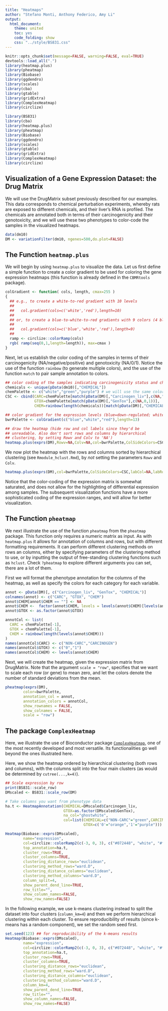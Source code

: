 ```yaml
---
title: "Heatmaps"
author: "Stefano Monti, Anthony Federico, Amy Li"
output:
  html_document:
    theme: united
    toc: yes
    code_folding: show
    css: "../style/BS831.css" 
---
```


```r
knitr::opts_chunk$set(message=FALSE, warning=FALSE, eval=TRUE)
devtools::load_all(".")
library(heatmap.plus)
library(pheatmap)
library(Biobase)
library(ggdendro)
library(scales)
library(cba)
library(gtable)
library(gridExtra)
library(ComplexHeatmap)
library(circlize)
```

```r
library(BS831)
library(cba)
library(heatmap.plus)
library(pheatmap)
library(Biobase)
library(ggdendro)
library(scales)
library(gtable)
library(gridExtra)
library(ComplexHeatmap)
library(circlize)
```

## Visualization of a Gene Expression Dataset: the Drug Matrix 

We will use the DrugMatrix subset previously described for our
examples. This data corresponds to chemical perturbation experiments,
whereby rats are exposed to different chemicals, and their liver's RNA
is profiled. The chemicals are annotated both in terms of their
carcinogenicity and their genotoxicity, and we will use these two
phenotypes to color-code the samples in the visualized heatmaps.

```r
data(dm10)
DM <- variationFilter(dm10, ngenes=500,do.plot=FALSE)
```

## The Function `heatmap.plus`

We will begin by using `heatmap.plus` to visualize the data. Let us
first define a simple function to create a color gradient to be used
for coloring the gene expression heatmaps (this function is already
defined in the `CBMRtools` package).

```r
colGradient <- function( cols, length, cmax=255 )
{
  ## e.g., to create a white-to-red gradient with 10 levels
  ##
  ##   col.gradient(cols=c('white','red'),length=10)
  ##
  ## or, to create a blue-to-white-to-red gradients with 9 colors (4 blue's, white, 4 red's)
  ##
  ##   col.gradient(cols=c('blue','white','red'),length=9)
  ##
  ramp <- circlize::colorRamp(cols)
  rgb( ramp(seq(0,1,length=length)), max=cmax )
}
```

Next, let us establish the color coding of the samples in terms of
their carcinogenicity (NA/negative/positive) and genotoxicity
(NA/0/1). Notice the use of the function `rainbow` (to generate
multiple colors), and the use of the function `match` to pair sample
annotation to colors.

```r
## color coding of the samples indicating carcinogenicity status and chemical
chemicals <- unique(pData(dm10)[,"CHEMICAL"])
chemPalette <- c("white","green","purple") # we will use the same colors for carc and gtox
CSC <- cbind(CARC=chemPalette[match(pData(DM)[,"Carcinogen_liv"],c(NA,"NON-CARC","CARCINOGEN"))],
             GTOX=chemPalette[match(pData(DM)[,"GenTox"],c(NA,0,1))],
             CHEM=rainbow(length(chemicals))[match(pData(DM)[,"CHEMICAL"],chemicals)])

## color gradient for the expression levels (blue=down-regulated; white=neutral; red=up-regulated)
bwrPalette <- colGradient(c("blue","white","red"),length=13)

## draw the heatmap (hide row and col labels since they'd be
## unreadable. Also don't sort rows and columns by hierarchical
## clustering, by setting Rowv and Colv to 'NA')
heatmap.plus(exprs(DM),Rowv=NA,Colv=NA,col=bwrPalette,ColSideColors=CSC,labCol=NA,labRow=NA)
```

We now plot the heatmap with the rows and columns sorted by hierarchical clustering (see `Rmodule_hclust.Rmd`), by _not_ setting the parameters `Rowv` and `Colv`.

```r
heatmap.plus(exprs(DM),col=bwrPalette,ColSideColors=CSC,labCol=NA,labRow=NA)
```

Notice that the color-coding of the expression matrix is somewhat saturated,
and does not allow for the highlighting of differential expression
among samples. The subsequent visualization functions have a more
sophisticated coding of the expression ranges, and will allow for
better visualization.

## The Function `pheatmap`

We next illustrate the use of the function `pheatmap` from the `pheatmap` package.  This function only requires a numeric matrix as input.  As with `heatmap.plus` it allows for annotation of columns and rows, but with different formatting requirements.  It can perform different clustering methods on rows an columns, either by specifying parameters of the clustering method to use, or by inputting the output of free-standing clustering functions such as `hclust`. Check `?pheatmap` to explore different arguments you can set, there are a lot of them.

First we will format the phenotype annotation for the columns of the heatmap, as well as specify the colors for each category for each variable.

```r
annot <- pData(DM)[, c("Carcinogen_liv", "GenTox", "CHEMICAL")]
colnames(annot) <- c("CARC", "GTOX", "CHEM")
annot$CHEM[annot$CHEM == ""] <- NA
annot$CHEM <-  factor(annot$CHEM, levels = levels(annot$CHEM)[levels(annot$CHEM)!=""])
annot$GTOX <- as.factor(annot$GTOX)

annotCol <- list(
  CARC = chemPalette[-1],
  GTOX = chemPalette[-1],
  CHEM = rainbow(length(levels(annot$CHEM)))
)
names(annotCol$CARC) <- c("NON-CARC","CARCINOGEN")
names(annotCol$GTOX) <- c("0","1")
names(annotCol$CHEM) <- levels(annot$CHEM)
```

Next, we will create the heatmap, given the expression matrix from DrugMatrix.  Note that the argument `scale = "row"`, specifies that we want to scale each row (or gene) to mean zero, and let the colors denote the number of standard deviations from the mean.

```r
pheatmap(exprs(DM),
        color=bwrPalette, 
        annotation_col = annot,
        annotation_colors = annotCol,
        show_rownames = FALSE,
        show_colnames = FALSE,
        scale = "row")
```

## The package `ComplexHeatmap`

Here, we illustrate the use of Bioconductor package [`ComplexHeatmap`](https://bioconductor.org/packages/release/bioc/html/ComplexHeatmap.html), one of the most recently developed and most versatile. Its functionalities go well beyond the ones illustrated here.

Here, we show the heatmap ordered by hierarchical clustering (both rows and columns), with the columns split into the four main clusters (as would be determined by `cutree(...,k=4)`).

```r
## Scale expression by row 
print(BS831::scale_row)
DMscaled <- BS831::scale_row(DM)

# Take columns you want from phenotype data
ha.t <- HeatmapAnnotation(CHEMICAL=DMscaled$Carcinogen_liv,
                          GTOX=as.factor(DMscaled$GenTox),
                          na_col="ghostwhite",
                          col=list(CHEMICAL=c("NON-CARC"="green",CARCINOGEN="red"),
                                   GTOX=c('0'="orange",'1'="purple")))

Heatmap(Biobase::exprs(DMscaled),
        name="expression", 
        col=circlize::colorRamp2(c(-3, 0, 3), c("#072448", "white", "#ff6150")),
        top_annotation=ha.t, 
        cluster_rows=TRUE,
        cluster_columns=TRUE,
        clustering_distance_rows="euclidean",
        clustering_method_rows="ward.D",    
        clustering_distance_columns="euclidean",
        clustering_method_columns="ward.D", 
        column_split=4,
        show_parent_dend_line=TRUE,
        row_title="",
        show_column_names=FALSE,
        show_row_names=FALSE)
```

In the following example, we use k-means clustering instead to split the dataset into four clusters (`column_km=4`) and then we perform hierarchical clustering within each cluster. To ensure reproducibility of results (since k-means has a random component), we set the random seed first.

```r
set.seed(123) ## for reproducibility of the k-means results
Heatmap(Biobase::exprs(DMscaled),
        name="expression", 
        col=circlize::colorRamp2(c(-3, 0, 3), c("#072448", "white", "#ff6150")),
        top_annotation=ha.t, 
        cluster_rows=TRUE,
        cluster_columns=TRUE,
        clustering_distance_rows="euclidean",
        clustering_method_rows="ward.D",    
        clustering_distance_columns="euclidean",
        clustering_method_columns="ward.D", 
        column_km=4, 
        show_parent_dend_line=TRUE,
        row_title="",
        show_column_names=FALSE,
        show_row_names=FALSE)
```

